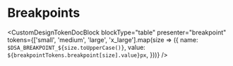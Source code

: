 

<Meta title="Design Tokens/Tokens/Core/Breakpoints" />

# Breakpoints

<CustomDesignTokenDocBlock
  blockType="table"
  presenter="breakpoint"
  tokens={['small', 'medium', 'large', 'x_large'].map(size => ({
      name: `$DSA_BREAKPOINT_${size.toUpperCase()}`,
      value: `${breakpointTokens.breakpoint[size].value}px`,
  }))}
/>
